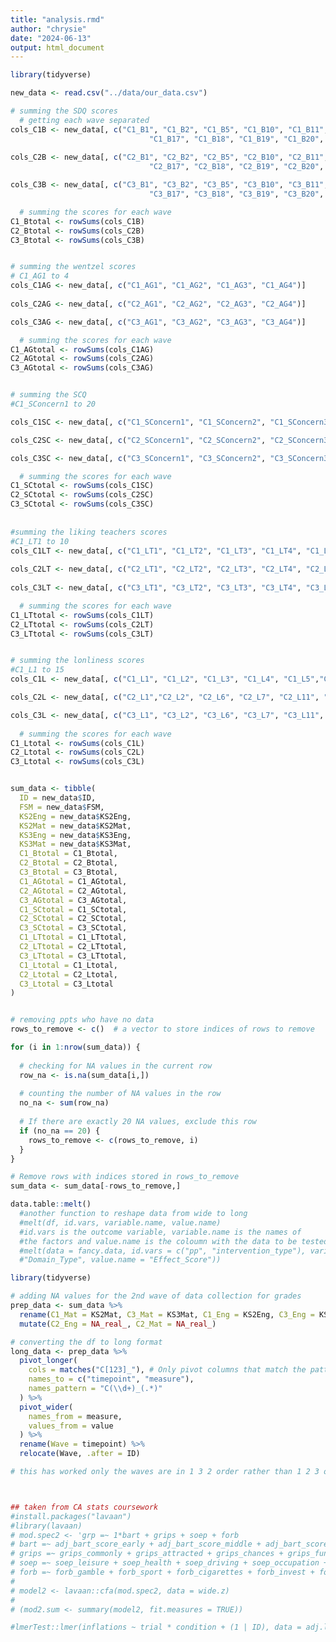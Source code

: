 ```yaml
---
title: "analysis.rmd"
author: "chrysie"
date: "2024-06-13"
output: html_document
---
```


```r
library(tidyverse)

new_data <- read.csv("../data/our_data.csv")

# summing the SDQ scores
  # getting each wave separated
cols_C1B <- new_data[, c("C1_B1", "C1_B2", "C1_B5", "C1_B10", "C1_B11", "C1_B12", "C1_B13", "C1_B14", "C1_B15", "C1_B16",
                               "C1_B17", "C1_B18", "C1_B19", "C1_B20", "C1_B21", "C1_B22", "C1_B23", "C1_B24", "C1_B25")]
                               
cols_C2B <- new_data[, c("C2_B1", "C2_B2", "C2_B5", "C2_B10", "C2_B11", "C2_B12", "C2_B13", "C2_B14", "C2_B15", "C2_B16",
                               "C2_B17", "C2_B18", "C2_B19", "C2_B20", "C2_B21", "C2_B22", "C2_B23", "C2_B24", "C2_B25")]

cols_C3B <- new_data[, c("C3_B1", "C3_B2", "C3_B5", "C3_B10", "C3_B11", "C3_B12", "C3_B13", "C3_B14", "C3_B15", "C3_B16",
                               "C3_B17", "C3_B18", "C3_B19", "C3_B20", "C3_B21", "C3_B22", "C3_B23", "C3_B24", "C3_B25")]

  # summing the scores for each wave
C1_Btotal <- rowSums(cols_C1B)
C2_Btotal <- rowSums(cols_C2B)
C3_Btotal <- rowSums(cols_C3B)


# summing the wentzel scores
# C1_AG1 to 4
cols_C1AG <- new_data[, c("C1_AG1", "C1_AG2", "C1_AG3", "C1_AG4")]
                  
cols_C2AG <- new_data[, c("C2_AG1", "C2_AG2", "C2_AG3", "C2_AG4")]

cols_C3AG <- new_data[, c("C3_AG1", "C3_AG2", "C3_AG3", "C3_AG4")]

  # summing the scores for each wave
C1_AGtotal <- rowSums(cols_C1AG)
C2_AGtotal <- rowSums(cols_C2AG)
C3_AGtotal <- rowSums(cols_C3AG)


# summing the SCQ
#C1_SConcern1 to 20

cols_C1SC <- new_data[, c("C1_SConcern1", "C1_SConcern2", "C1_SConcern3", "C1_SConcern4", "C1_SConcern5", "C1_SConcern6", "C1_SConcern7", "C1_SConcern8", "C1_SConcern9", "C1_SConcern10", "C1_SConcern11", "C1_SConcern12", "C1_SConcern13", "C1_SConcern14", "C1_SConcern15", "C1_SConcern16", "C1_SConcern17", "C1_SConcern18", "C1_SConcern19", "C1_SConcern20")]

cols_C2SC <- new_data[, c("C2_SConcern1", "C2_SConcern2", "C2_SConcern3", "C2_SConcern4", "C2_SConcern5", "C2_SConcern6", "C2_SConcern7", "C2_SConcern8", "C2_SConcern9", "C2_SConcern10", "C2_SConcern11", "C2_SConcern12", "C2_SConcern13", "C2_SConcern14", "C2_SConcern15", "C2_SConcern16", "C2_SConcern17", "C2_SConcern18", "C2_SConcern19", "C2_SConcern20")]

cols_C3SC <- new_data[, c("C3_SConcern1", "C3_SConcern2", "C3_SConcern3", "C3_SConcern4", "C3_SConcern5", "C3_SConcern6", "C3_SConcern7", "C3_SConcern8", "C3_SConcern9", "C3_SConcern10", "C3_SConcern11", "C3_SConcern12", "C3_SConcern13", "C3_SConcern14", "C3_SConcern15", "C3_SConcern16", "C3_SConcern17", "C3_SConcern18", "C3_SConcern19", "C3_SConcern20")]

  # summing the scores for each wave
C1_SCtotal <- rowSums(cols_C1SC)
C2_SCtotal <- rowSums(cols_C2SC)
C3_SCtotal <- rowSums(cols_C3SC)
 
  
#summing the liking teachers scores
#C1_LT1 to 10
cols_C1LT <- new_data[, c("C1_LT1", "C1_LT2", "C1_LT3", "C1_LT4", "C1_LT5", "C1_LT6", "C1_LT7", "C1_LT8", "C1_LT9", "C1_LT10")]
  
cols_C2LT <- new_data[, c("C2_LT1", "C2_LT2", "C2_LT3", "C2_LT4", "C2_LT5", "C2_LT7", "C2_LT6", "C2_LT8", "C2_LT9", "C2_LT10")]
  
cols_C3LT <- new_data[, c("C3_LT1", "C3_LT2", "C3_LT3", "C3_LT4", "C3_LT5", "C3_LT6", "C3_LT7", "C3_LT8", "C3_LT9", "C3_LT10")]

  # summing the scores for each wave
C1_LTtotal <- rowSums(cols_C1LT)
C2_LTtotal <- rowSums(cols_C2LT)
C3_LTtotal <- rowSums(cols_C3LT)


# summing the lonliness scores
#C1_L1 to 15
cols_C1L <- new_data[, c("C1_L1", "C1_L2", "C1_L3", "C1_L4", "C1_L5","C1_L6", "C1_L7","C1_L8","C1_L9", "C1_L10", "C1_L11", "C1_L12","C1_L13","C1_L14", "C1_L15")]

cols_C2L <- new_data[, c("C2_L1","C2_L2", "C2_L6", "C2_L7", "C2_L11", "C2_L14","C2_L15")]

cols_C3L <- new_data[, c("C3_L1", "C3_L2", "C3_L6", "C3_L7", "C3_L11", "C3_L14",   "C3_L15")]
  
  # summing the scores for each wave
C1_Ltotal <- rowSums(cols_C1L)
C2_Ltotal <- rowSums(cols_C2L)
C3_Ltotal <- rowSums(cols_C3L)


sum_data <- tibble(
  ID = new_data$ID,
  FSM = new_data$FSM,
  KS2Eng = new_data$KS2Eng,
  KS2Mat = new_data$KS2Mat,
  KS3Eng = new_data$KS3Eng,
  KS3Mat = new_data$KS3Mat,
  C1_Btotal = C1_Btotal,
  C2_Btotal = C2_Btotal,
  C3_Btotal = C3_Btotal,
  C1_AGtotal = C1_AGtotal,
  C2_AGtotal = C2_AGtotal,
  C3_AGtotal = C3_AGtotal,
  C1_SCtotal = C1_SCtotal,
  C2_SCtotal = C2_SCtotal,
  C3_SCtotal = C3_SCtotal,
  C1_LTtotal = C1_LTtotal,
  C2_LTtotal = C2_LTtotal,
  C3_LTtotal = C3_LTtotal,
  C1_Ltotal = C1_Ltotal,
  C2_Ltotal = C2_Ltotal,
  C3_Ltotal = C3_Ltotal
)


# removing ppts who have no data
rows_to_remove <- c()  # a vector to store indices of rows to remove

for (i in 1:nrow(sum_data)) {
  
  # checking for NA values in the current row
  row_na <- is.na(sum_data[i,])
  
  # counting the number of NA values in the row
  no_na <- sum(row_na)  
  
  # If there are exactly 20 NA values, exclude this row
  if (no_na == 20) {
    rows_to_remove <- c(rows_to_remove, i)
  }
}

# Remove rows with indices stored in rows_to_remove
sum_data <- sum_data[-rows_to_remove,]

```

```r
data.table::melt()
  #another function to reshape data from wide to long
  #melt(df, id.vars, variable.name, value.name)
  #id.vars is the outcome variable, variable.name is the names of 
  #the factors and value.name is the coloumn with the data to be tested, the scores 
  #melt(data = fancy.data, id.vars = c("pp", "intervention_type"), variable.name = 
  #"Domain_Type", value.name = "Effect_Score"))

library(tidyverse)

# adding NA values for the 2nd wave of data collection for grades
prep_data <- sum_data %>%
  rename(C1_Mat = KS2Mat, C3_Mat = KS3Mat, C1_Eng = KS2Eng, C3_Eng = KS3Eng) %>%
  mutate(C2_Eng = NA_real_, C2_Mat = NA_real_)

# converting the df to long format
long_data <- prep_data %>%
  pivot_longer(
    cols = matches("C[123]_"), # Only pivot columns that match the pattern C1_, C2_, or C3_
    names_to = c("timepoint", "measure"),
    names_pattern = "C(\\d+)_(.*)"
  ) %>%
  pivot_wider(
    names_from = measure,
    values_from = value
  ) %>%
  rename(Wave = timepoint) %>%
  relocate(Wave, .after = ID)

# this has worked only the waves are in 1 3 2 order rather than 1 2 3 order which is a little annoying




```

```r

## taken from CA stats coursework
#install.packages("lavaan")
#library(lavaan)
# mod.spec2 <- 'grp =~ 1*bart + grips + soep + forb
# bart =~ adj_bart_score_early + adj_bart_score_middle + adj_bart_score_late 
# grips =~ grips_commonly + grips_attracted + grips_chances + grips_fun + grips_enjoy + grips_part + grips_hurt + grips_friends
# soep =~ soep_leisure + soep_health + soep_driving + soep_occupation + soep_faith + soep_finance + soep_general
# forb =~ forb_gamble + forb_sport + forb_cigarettes + forb_invest + forb_speed + forb_drink'
# 
# model2 <- lavaan::cfa(mod.spec2, data = wide.z)
# 
# (mod2.sum <- summary(model2, fit.measures = TRUE))

#lmerTest::lmer(inflations ~ trial * condition + (1 | ID), data = adj.long)


```




